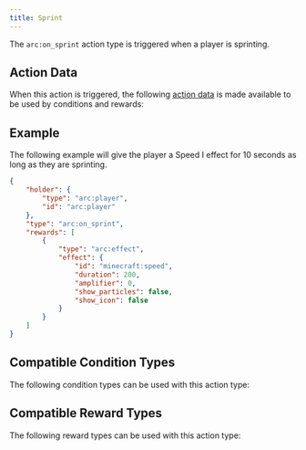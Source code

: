 ```yaml
---
title: Sprint
---
```



The `arc:on_sprint` action type is triggered when a player is sprinting.

## Action Data

When this action is triggered, the following [action data](/docs/arc/wiki/action_data/index.mdx) is made available to be used by conditions and rewards:

<ActionDataTable actionType="sprint" />

## Example

The following example will give the player a Speed I effect for 10 seconds as long as they are sprinting.

```json title="data/my_datapack/arc/speed_on_sprint.json"
{
    "holder": {
        "type": "arc:player",
        "id": "arc:player"
    },
    "type": "arc:on_sprint",
    "rewards": [
        {
            "type": "arc:effect",
            "effect": {
                "id": "minecraft:speed",
                "duration": 200,
                "amplifier": 0,
                "show_particles": false,
                "show_icon": false
            }
        }
    ]
}
```

## Compatible Condition Types

The following condition types can be used with this action type:

<CompatibleConditionTypes actionType="sprint" />

## Compatible Reward Types

The following reward types can be used with this action type:

<CompatibleRewardTypes actionType="sprint" />
